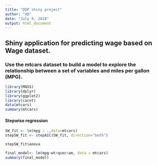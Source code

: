 ---
title: "DDP shiny project"
author: "XD"
date: "July 9, 2018"
output: html_document
---

## Shiny application for predicting wage based on Wage dataset.

### Use the mtcars dataset to build a model to explore the relationship between a set of variables and miles per gallon (MPG).

```{r}
library(MASS)
library(dplyr)
library(ggplot2)
library(caret)
data(mtcars)
summary(mtcars)
```

#### Stepwise regression

```{r}
SW_fit <- lm(mpg ~ .,data=mtcars) 
stepSW_fit <- stepAIC(SW_fit, direction="both")
```

```{r}
stepSW_fit$anova
```


```{r}
final_model<- lm(mpg~wt+qsec+am, data = mtcars)
summary(final_model)
```

